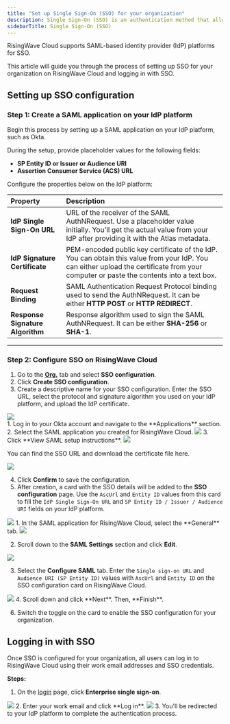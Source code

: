 ```yaml
---
title: "Set up Single Sign-On (SSO) for your organization"
description: Single Sign-On (SSO) is an authentication method that allows a user to access multiple applications with one set of login credentials.
sidebarTitle: Single Sign-On (SSO)
---
```


RisingWave Cloud supports SAML-based identity provider (IdP) platforms for SSO.

This article will guide you through the process of setting up SSO for your organization on RisingWave Cloud and logging in with SSO.

## Setting up SSO configuration

### Step 1: Create a SAML application on your IdP platform

Begin this process by setting up a SAML application on your IdP platform, such as Okta.

During the setup, provide placeholder values for the following fields:

* **SP Entity ID or Issuer or Audience URI**
* **Assertion Consumer Service (ACS) URL**

Configure the properties below on the IdP platform:

| Property                         | Description                                                                                                                                                                              |
| :------------------------------- | :--------------------------------------------------------------------------------------------------------------------------------------------------------------------------------------- |
| **IdP Single Sign-On URL**       | URL of the receiver of the SAML AuthNRequest.  Use a placeholder value initially. You'll get the actual value from your IdP after providing it with the Atlas metadata.                  |
| **IdP Signature Certificate**    | PEM-encoded public key certificate of the IdP.  You can obtain this value from your IdP. You can either upload the certificate from your computer or paste the contents into a text box. |
| **Request Binding**              | SAML Authentication Request Protocol binding used to send the AuthNRequest. It can be either **HTTP POST** or **HTTP REDIRECT**.                                                         |
| **Response Signature Algorithm** | Response algorithm used to sign the SAML AuthNRequest. It can be either **SHA-256** or **SHA-1**.                                                                                        |

---

### Step 2: Configure SSO on RisingWave Cloud

1. Go to the [**Org.**](https://cloud.risingwave.com/organization/) tab and select **SSO configuration**.
2. Click **Create SSO configuration**.
3. Create a descriptive name for your SSO configuration. Enter the SSO URL, select the protocol and signature algorithm you used on your IdP platform, and upload the IdP certificate.

<Frame>
  <img src="/images/cloud/sso/org-sso-create.png"/>
</Frame>
<br/>
<Accordion
  title="If you're using Okta, you can find the values here"
>
1. Log in to your Okta account and navigate to the **Applications** section.
2. Select the SAML application you created for RisingWave Cloud.
<Frame>
  <img src="/images/cloud/sso/org-sso-okta-0.png"/>
</Frame>
3. Click **View SAML setup instructions**.
<Frame>
  <img src="/images/cloud/sso/org-sso-okta-1.png"/>
</Frame>

You can find the SSO URL and download the certificate file here.
<Frame>
  <img src="/images/cloud/sso/org-sso-okta-2.png"/>
</Frame>
</Accordion>


4. Click **Confirm** to save the configuration.
5. After creation, a card with the SSO details will be added to the **SSO configuration** page. Use the `AscUrl` and `Entity ID` values from this card to fill the `IdP Single Sign-On URL` and `SP Entity ID / Issuer / Audience URI` fields on your IdP platform.
<Frame>
  <img src="/images/cloud/sso/org-sso-card.png"/>
</Frame>
<Accordion title="If you're using Okta, you can find the settings here">
1. In the SAML application for RisingWave Cloud, select the **General** tab.
<Frame>
  <img src="/images/cloud/sso/org-sso-okta-3.png"/>
</Frame>

2. Scroll down to the **SAML Settings** section and click **Edit**.
<Frame>
  <img src="/images/cloud/sso/org-sso-okta-4.png"/>
</Frame>

3. Select the **Configure SAML** tab. Enter the `Single sign-on URL` and `Audience URI (SP Entity ID)` values with `AscUrl` and `Entity ID` on the SSO configuration card on RisingWave Cloud.
<Frame>
  <img src="/images/cloud/sso/org-sso-okta-5.png"/>
</Frame>
4. Scroll down and click **Next**. Then, **Finish**.
</Accordion>



6. Switch the toggle on the card to enable the SSO configuration for your organization.

## Logging in with SSO

Once SSO is configured for your organization, all users can log in to RisingWave Cloud using their work email addresses and SSO credentials.

**Steps:**

1. On the [login](https://cloud.risingwave.com/auth/signin/) page, click **Enterprise single sign-on**.
<Frame>
  <img src="/images/cloud/sso/org-sso-login-1.png"/>
</Frame>
2. Enter your work email and click **Log in**.
<Frame>
  <img src="/images/cloud/sso/org-sso-login-2.png"/>
</Frame>
3. You'll be redirected to your IdP platform to complete the authentication process.
